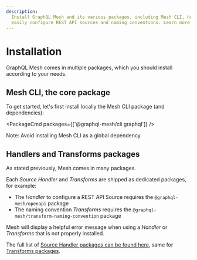 ```yaml
---
description:
  Install GraphQL Mesh and its various packages, including Mesh CLI, handlers, and transforms, to
  easily configure REST API sources and naming conventions. Learn more here.
---
```



# Installation

GraphQL Mesh comes in multiple packages, which you should install according to your needs.

## Mesh CLI, the core package

To get started, let's first install locally the Mesh CLI package (and dependencies):

<PackageCmd packages={['@graphql-mesh/cli graphql']} />

<Callout emoji="⚠️" type="warning">
  Note: Avoid installing Mesh CLI as a global dependency
</Callout>

## Handlers and Transforms packages

As stated previously, Mesh comes in many packages.

Each _Source Handler_ and _Transforms_ are shipped as dedicated packages, for example:

- The _Handler_ to configure a REST API Source requires the `@graphql-mesh/openapi` package
- The naming convention _Transforms_ requires the `@graphql-mesh/transform-naming-convention`
  package

Mesh will display a helpful error message when using a _Handler_ or _Transforms_ that is not
properly installed.

The full list of [Source Handler packages can be found here](/docs/handlers/handlers-introduction),
same for [Transforms packages](/docs/transforms/transforms-introduction).
